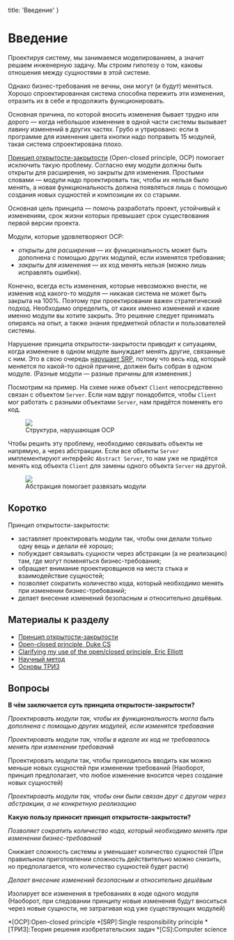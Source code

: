 
  title: 'Введение'
}


# Введение

Проектируя систему, мы занимаемся моделированием, а значит решаем инженерную задачу. Мы строим гипотезу о том, каковы отношения между сущностями в этой системе.

Однако бизнес-требования не вечны, они могут (и будут) меняться. Хорошо спроектированная система способна пережить эти изменения, отразить их в себе и продолжить функционировать.

Основная причина, по которой вносить изменения бывает трудно или дорого — когда небольшое изменение в одной части системы вызывает лавину изменений в других частях. Грубо и утрировано: если в программе для изменения цвета кнопки надо поправить 15 модулей, такая система спроектирована плохо.

[Принцип открытости-закрытости](https://ru.wikipedia.org/wiki/Принцип_открытости/закрытости) (Open-closed principle, OCP) помогает исключить такую проблему. Согласно ему модули должны быть открыты для расширения, но закрыты для изменения. Простыми словами — модули надо проектировать так, чтобы их нельзя было менять, а новая функциональность должна появляться лишь с помощью создания новых сущностей и композиции их со старыми.

Основная цель принципа — помочь разработать проект, устойчивый к изменениям, срок жизни которых превышает срок существования первой версии проекта.

Модули, которые удовлетворяют OCP:
- _открыты для расширения_ — их функциональность может быть дополнена с помощью других модулей, если изменятся требования;
- _закрыты для изменения_ — их код менять нельзя (можно лишь исправлять ошибки).

Конечно, всегда есть изменения, которые невозможно внести, не изменив код какого-то модуля — никакая система не может быть закрыта на 100%. Поэтому при проектировании важен стратегический подход. Необходимо определить, от каких именно изменений и какие именно модули вы хотите закрыть. Это решение следует принимать опираясь на опыт, а также знания предметной области и пользователей системы.

Нарушение принципа открытости-закрытости приводит к ситуациям, когда изменение в одном модуле вынуждает менять другие, связанные с ним. Это в свою очередь [нарушает SRP](/srp), потому что весь код, который меняется по какой-то одной причине, должен быть собран в одном модуле. (Разные модули — разные причины для изменения.)

Посмотрим на пример. На схеме ниже объект `Client` непосредственно связан с объектом `Server`. Если нам вдруг понадобится, чтобы `Client` мог работать с разными объектами `Server`, нам придётся поменять его код.
<Figure>
  <img src="/static/ocp-violation.svg" />
  <figcaption>Структура, нарушающая OCP</figcaption>
</Figure>

Чтобы решить эту проблему, необходимо связывать объекты не напрямую, а через абстракции. Если все объекты `Server` имплементируют интерфейс `Abstract Server`, то нам уже не придётся менять код объекта `Client` для замены одного объекта `Server` на другой.
<Figure>
  <img src="/static/ocp-resolve.svg" />
  <figcaption>Абстракция помогает развязать модули</figcaption>
</Figure>

## Коротко
Принцип открытости-закрытости:
- заставляет проектировать модули так, чтобы они делали только одну вещь и делали её хорошо;
- побуждает связывать сущности через абстракции (а не реализацию) там, где могут поменяться бизнес-требования;
- обращает внимание проектировщиков на места стыка и взаимодействие сущностей;
- позволяет сократить количество кода, который необходимо менять при изменении бизнес-требований;
- делает внесение изменений безопасным и относительно дешёвым.

## Материалы к разделу
- [Принцип открытости-закрытости](https://ru.wikipedia.org/wiki/Принцип_открытости/закрытости)
- [Open-closed principle, Duke CS](https://www2.cs.duke.edu/courses/fall07/cps108/papers/ocp.pdf)
- [Clarifying my use of the open/closed principle, Eric Elliott](https://medium.com/@_ericelliott/clarifying-my-use-of-the-open-closed-principle-de54f77342c3)
- [Научный метод](https://ru.wikipedia.org/wiki/Научный_метод)
- [Основы ТРИЗ](https://ru.wikibooks.org/wiki/Основы_ТРИЗ)

## Вопросы
**В чём заключается суть принципа открытости-закрытости?**

_Проектировать модули так, чтобы их функциональность могла быть дополнена с помощью других модулей, если изменятся требования_

_Проектировать модули так, чтобы в идеале их код не требовалось менять при изменении требований_

Проектировать модули так, чтобы приходилось вводить как можно меньше новых сущностей при изменении требований (Наоборот, принцип предполагает, что любое изменение вносится через создание новых сущностей)

_Проектировать модули так, чтобы они были связан друг с другом через абстракции, а не конкретную реализацию_

**Какую пользу приносит принцип открытости-закрытости?**

_Позволяет сократить количество кода, который необходимо менять при изменении бизнес-требований_

Снижает сложность системы и уменьшает количество сущностей (При правильном приготовлении сложность действительно можно снизить, но предполагается, что количество сущностей будет расти)

_Делает внесение изменений безопасным и относительно дешёвым_

Изолирует все изменения в требованиях в коде одного модуля (Наоборот, при следовании принципу новые изменения будут вноситься через новые сущности, не затрагивая код уже существующих модулей)

*[OCP]:Open-closed principle
*[SRP]:Single responsibility principle
*[ТРИЗ]:Теория решения изобретательских задач
*[CS]:Computer science
